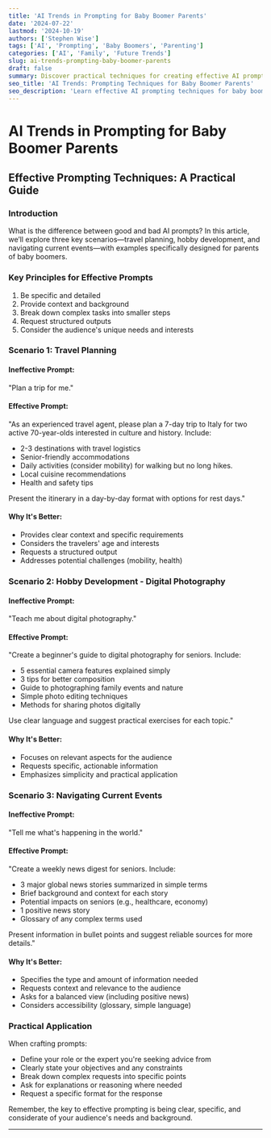 ```yaml
---
title: 'AI Trends in Prompting for Baby Boomer Parents'
date: '2024-07-22'
lastmod: '2024-10-19'
authors: ['Stephen Wise']
tags: ['AI', 'Prompting', 'Baby Boomers', 'Parenting']
categories: ['AI', 'Family', 'Future Trends']
slug: ai-trends-prompting-baby-boomer-parents
draft: false
summary: Discover practical techniques for creating effective AI prompts tailored to baby boomer parents. From travel planning to hobby development, learn how to engage with AI tools that cater to their specific needs and interests...
seo_title: 'AI Trends: Prompting Techniques for Baby Boomer Parents'
seo_description: 'Learn effective AI prompting techniques for baby boomer parents. Explore tailored prompts for travel, hobbies, and navigating current events. Practical tips included.'
---
```


# AI Trends in Prompting for Baby Boomer Parents

## Effective Prompting Techniques: A Practical Guide

### Introduction

What is the difference between good and bad AI prompts? In this article, we’ll explore three key scenarios—travel planning, hobby development, and navigating current events—with examples specifically designed for parents of baby boomers.

### Key Principles for Effective Prompts

1. Be specific and detailed
2. Provide context and background
3. Break down complex tasks into smaller steps
4. Request structured outputs
5. Consider the audience's unique needs and interests

### Scenario 1: Travel Planning

#### Ineffective Prompt:

"Plan a trip for me."

#### Effective Prompt:

"As an experienced travel agent, please plan a 7-day trip to Italy for two active 70-year-olds interested in culture and history. Include:

- 2-3 destinations with travel logistics
- Senior-friendly accommodations
- Daily activities (consider mobility) for walking but no long hikes.
- Local cuisine recommendations
- Health and safety tips

Present the itinerary in a day-by-day format with options for rest days."

#### Why It's Better:

- Provides clear context and specific requirements
- Considers the travelers' age and interests
- Requests a structured output
- Addresses potential challenges (mobility, health)

### Scenario 2: Hobby Development - Digital Photography

#### Ineffective Prompt:

"Teach me about digital photography."

#### Effective Prompt:

"Create a beginner's guide to digital photography for seniors. Include:

- 5 essential camera features explained simply
- 3 tips for better composition
- Guide to photographing family events and nature
- Simple photo editing techniques
- Methods for sharing photos digitally

Use clear language and suggest practical exercises for each topic."

#### Why It's Better:

- Focuses on relevant aspects for the audience
- Requests specific, actionable information
- Emphasizes simplicity and practical application

### Scenario 3: Navigating Current Events

#### Ineffective Prompt:

"Tell me what's happening in the world."

#### Effective Prompt:

"Create a weekly news digest for seniors. Include:

- 3 major global news stories summarized in simple terms
- Brief background and context for each story
- Potential impacts on seniors (e.g., healthcare, economy)
- 1 positive news story
- Glossary of any complex terms used

Present information in bullet points and suggest reliable sources for more details."

#### Why It's Better:

- Specifies the type and amount of information needed
- Requests context and relevance to the audience
- Asks for a balanced view (including positive news)
- Considers accessibility (glossary, simple language)

### Practical Application

When crafting prompts:

- Define your role or the expert you're seeking advice from
- Clearly state your objectives and any constraints
- Break down complex requests into specific points
- Ask for explanations or reasoning where needed
- Request a specific format for the response

Remember, the key to effective prompting is being clear, specific, and considerate of your audience's needs and background.

---
